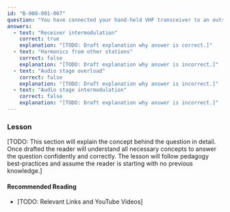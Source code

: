 ```yaml
---
id: "B-008-001-007"
question: "You have connected your hand-held VHF transceiver to an outside gain antenna. You now hear a mixture of signals together with different modulation on your desired frequency. What is the nature of this interference?"
answers:
  - text: "Receiver intermodulation"
    correct: true
    explanation: "[TODO: Draft explanation why answer is correct.]"
  - text: "Harmonics from other stations"
    correct: false
    explanation: "[TODO: Draft explanation why answer is incorrect.]"
  - text: "Audio stage overload"
    correct: false
    explanation: "[TODO: Draft explanation why answer is incorrect.]"
  - text: "Audio stage intermodulation"
    correct: false
    explanation: "[TODO: Draft explanation why answer is incorrect.]"
---
```


### Lesson

[TODO: This section will explain the concept behind the question in detail. Once drafted the reader will understand all necessary concepts to answer the question confidently and correctly. The lesson will follow pedagogy best-practices and assume the reader is starting with no previous knowledge.]

#### Recommended Reading

- [TODO: Relevant Links and YouTube Videos]

